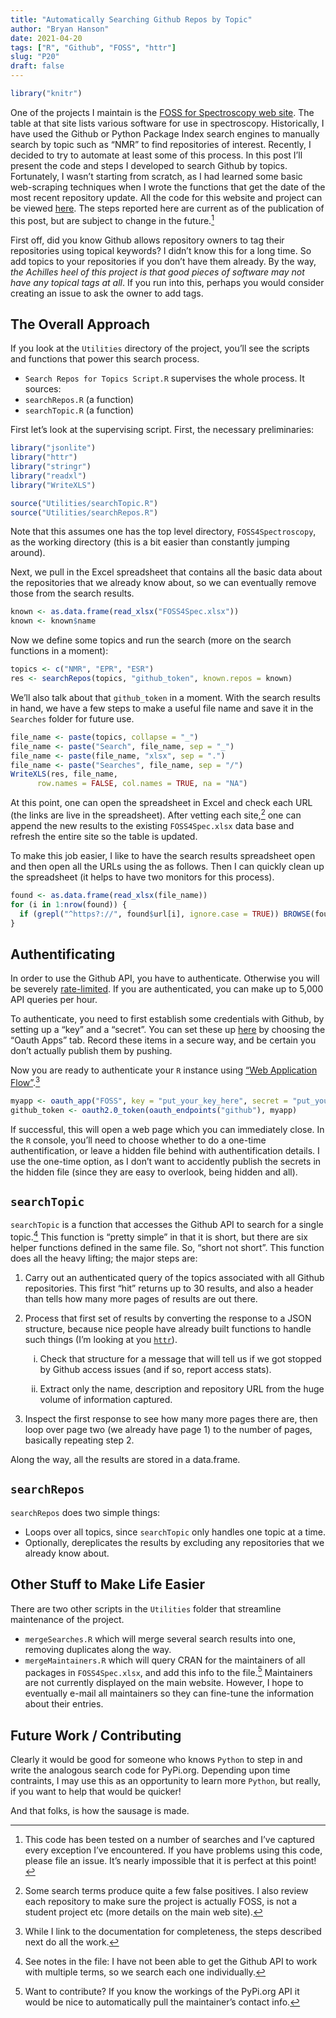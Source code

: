 ```yaml
---
title: "Automatically Searching Github Repos by Topic"
author: "Bryan Hanson"
date: 2021-04-20
tags: ["R", "Github", "FOSS", "httr"]
slug: "P20"
draft: false
---
```


```r
library("knitr")
```

One of the projects I maintain is the [FOSS for Spectroscopy web site](https://bryanhanson.github.io/FOSS4Spectroscopy/).  The table at that site lists various software for use in spectroscopy.  Historically, I have used the Github or Python Package Index search engines to manually search by topic such as "NMR" to find repositories of interest.  Recently, I decided to try to automate at least some of this process.  In this post I'll present the code and steps I developed to search Github by topics.  Fortunately, I wasn't starting from scratch, as I had learned some basic web-scraping techniques when I wrote the functions that get the date of the most recent repository update.  All the code for this website and project can be viewed [here](https://github.com/bryanhanson/FOSS4Spectroscopy).  The steps reported here are current as of the publication of this post, but are subject to change in the future.[^2]

First off, did you know Github allows repository owners to tag their repositories using topical keywords?  I didn't know this for a long time.  So add topics to your repositories if you don't have them already.  By the way, *the Achilles heel of this project is that good pieces of software may not have any topical tags at all*.  If you run into this, perhaps you would consider creating an issue to ask the owner to add tags.

## The Overall Approach

If you look at the `Utilities` directory of the project, you'll see the scripts and functions that power this search process.

* `Search Repos for Topics Script.R` supervises the whole process.  It sources:
* `searchRepos.R` (a function)
* `searchTopic.R` (a function)

First let's look at the supervising script.  First, the necessary preliminaries:

```r
library("jsonlite")
library("httr")
library("stringr")
library("readxl")
library("WriteXLS")

source("Utilities/searchTopic.R")
source("Utilities/searchRepos.R")
```

Note that this assumes one has the top level directory, `FOSS4Spectroscopy`, as the working directory (this is a bit easier than constantly jumping around).

Next, we pull in the Excel spreadsheet that contains all the basic data about the repositories that we already know about, so we can eventually remove those from the search results.

```r
known <- as.data.frame(read_xlsx("FOSS4Spec.xlsx"))
known <- known$name
```

Now we define some topics and run the search (more on the search functions in a moment):

```r
topics <- c("NMR", "EPR", "ESR")
res <- searchRepos(topics, "github_token", known.repos = known)
```

We'll also talk about that `github_token` in a moment.  With the search results in hand, we have a few steps to make a useful file name and save it in the `Searches` folder for future use.

```r
file_name <- paste(topics, collapse = "_")
file_name <- paste("Search", file_name, sep = "_")
file_name <- paste(file_name, "xlsx", sep = ".")
file_name <- paste("Searches", file_name, sep = "/")
WriteXLS(res, file_name,
      row.names = FALSE, col.names = TRUE, na = "NA")
```

At this point, one can open the spreadsheet in Excel and check each URL (the links are live in the spreadsheet).  After vetting each site,[^1] one can append the new results to the existing `FOSS4Spec.xlsx` data base and refresh the entire site so the table is updated.

To make this job easier, I like to have the search results spreadsheet open and then open all the URLs using the as follows.  Then I can quickly clean up the spreadsheet (it helps to have two monitors for this process).

```r
found <- as.data.frame(read_xlsx(file_name))
for (i in 1:nrow(found)) {
  if (grepl("^https?://", found$url[i], ignore.case = TRUE)) BROWSE(found$url[i])
}
```

## Authentificating

In order to use the Github API, you have to authenticate.  Otherwise you will be severely [rate-limited](https://docs.github.com/en/rest/reference/rate-limit).  If you are authenticated, you can make up to 5,000 API queries per hour.

To authenticate, you need to first establish some credentials with Github, by setting up a "key" and a "secret". You can set these up [here](https://github.com/settings/developers) by choosing the "Oauth Apps" tab. Record these items in a secure way, and be certain you don't actually publish them by pushing.

Now you are ready to authenticate your `R` instance using ["Web Application Flow"](https://developer.github.com/apps/building-oauth-apps/authorizing-oauth-apps/#web-application-flow).[^5]

```r
myapp <- oauth_app("FOSS", key = "put_your_key_here", secret = "put_your_secret_here")
github_token <- oauth2.0_token(oauth_endpoints("github"), myapp)
```

If successful, this will open a web page which you can immediately close.  In the `R` console, you'll need to choose whether to do a one-time authentification, or leave a hidden file behind with authentification details.  I use the one-time option, as I don't want to accidently publish the secrets in the hidden file (since they are easy to overlook, being hidden and all).

## `searchTopic`

`searchTopic` is a function that accesses the Github API to search for a single topic.[^4] This function is "pretty simple" in that it is short, but there are six helper functions defined in the same file.  So, "short not short". This function does all the heavy lifting; the major steps are:

1. Carry out an authenticated query of the topics associated with all Github repositories.  This first "hit" returns up to 30 results, and also a header than tells how many more pages of results are out there.
2. Process that first set of results by converting the response to a JSON structure, because nice people have already built functions to handle such things (I'm looking at you [`httr`](https://httr.r-lib.org/)).

    i) Check that structure for a message that will tell us if we got stopped by Github access issues (and if so, report access stats).

    ii) Extract only the name, description and repository URL from the huge volume of information captured.

3. Inspect the first response to see how many more pages there are, then loop over page two (we already have page 1) to the number of pages, basically repeating step 2.

Along the way, all the results are stored in a data.frame.

## `searchRepos`

`searchRepos` does two simple things:

* Loops over all topics, since `searchTopic` only handles one topic at a time.
* Optionally, dereplicates the results by excluding any repositories that we already know about.

## Other Stuff to Make Life Easier

There are two other scripts in the `Utilities` folder that streamline maintenance of the project.

* `mergeSearches.R` which will merge several search results into one, removing duplicates along the way.
* `mergeMaintainers.R` which will query CRAN for the maintainers of all packages in `FOSS4Spec.xlsx`, and add this info to the file.[^3]  Maintainers are not currently displayed on the main website.  However, I hope to eventually e-mail all maintainers so they can fine-tune the information about their entries.

## Future Work / Contributing

Clearly it would be good for someone who knows `Python` to step in and write the analogous search code for PyPi.org.  Depending upon time contraints, I may use this as an opportunity to learn more `Python`, but really, if you want to help that would be quicker!

And that folks, is how the sausage is made.

[^1]: Some search terms produce quite a few false positives.   I also review each repository to make sure the project is actually FOSS, is not a student project etc (more details on the main web site).
[^2]: This code has been tested on a number of searches and I've captured every exception I've encountered.  If you have problems using this code, please file an issue.  It's nearly impossible that it is perfect at this point!
[^3]: Want to contribute?  If you know the workings of the PyPi.org API it would be nice to automatically pull the maintainer's contact info.
[^4]: See notes in the file: I have not been able to get the Github API to work with multiple terms, so we search each one individually.
[^5]: While I link to the documentation for completeness, the steps described next do all the work.
